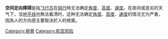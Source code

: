 {{Expand language|1=en|time=2021-02-10T12:47:57+00:00}}
'''空间定向障碍'''是指[[飞行员|飞行员]]在[[飛行|飛行]]時无法确定[[角度|角度]]、[[高度|高度]]、[[速度|速度]]。在夜间或恶劣的天气下，当[[地平线|地平线]]也無法看清时，这种无法确定[[角度|角度]]、[[高度|高度]]、[[速度|速度]]的情况尤为严重，因為人的方向感主要取決於人的視覺。
[[Category:視覺|Category:視覺]]
[[Category:航空风险|Category:航空风险]]